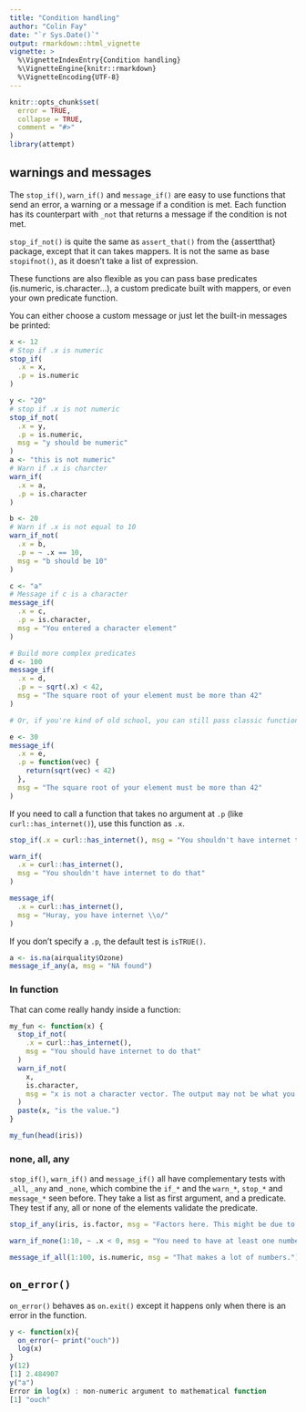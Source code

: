 ```yaml
---
title: "Condition handling"
author: "Colin Fay"
date: "`r Sys.Date()`"
output: rmarkdown::html_vignette
vignette: >
  %\VignetteIndexEntry{Condition handling}
  %\VignetteEngine{knitr::rmarkdown}
  %\VignetteEncoding{UTF-8}
---
```


```r
knitr::opts_chunk$set(
  error = TRUE,
  collapse = TRUE,
  comment = "#>"
)
library(attempt)
```

## warnings and messages

The `stop_if()`, `warn_if()` and `message_if()` are easy to use functions that send an error, a warning or a message if a condition is met. Each function has its counterpart with `_not` that returns a message if the condition is not met.

`stop_if_not()` is quite the same as `assert_that()` from the {assertthat} package, except that it can takes mappers. It is not the same as base `stopifnot()`, as it doesn't take a list of expression.

These functions are also flexible as you can pass base predicates (is.numeric, is.character...), a custom predicate built with mappers, or even your own predicate function.

You can either choose a custom message or just let the built-in messages be printed:

```r
x <- 12
# Stop if .x is numeric
stop_if(
  .x = x,
  .p = is.numeric
)

y <- "20"
# stop if .x is not numeric
stop_if_not(
  .x = y,
  .p = is.numeric,
  msg = "y should be numeric"
)
a <- "this is not numeric"
# Warn if .x is charcter
warn_if(
  .x = a,
  .p = is.character
)

b <- 20
# Warn if .x is not equal to 10
warn_if_not(
  .x = b,
  .p = ~ .x == 10,
  msg = "b should be 10"
)

c <- "a"
# Message if c is a character
message_if(
  .x = c,
  .p = is.character,
  msg = "You entered a character element"
)

# Build more complex predicates
d <- 100
message_if(
  .x = d,
  .p = ~ sqrt(.x) < 42,
  msg = "The square root of your element must be more than 42"
)

# Or, if you're kind of old school, you can still pass classic functions

e <- 30
message_if(
  .x = e,
  .p = function(vec) {
    return(sqrt(vec) < 42)
  },
  msg = "The square root of your element must be more than 42"
)
```

If you need to call a function that takes no argument at `.p` (like `curl::has_internet()`), use this function as `.x`. 

```r
stop_if(.x = curl::has_internet(), msg = "You shouldn't have internet to do that")

warn_if(
  .x = curl::has_internet(),
  msg = "You shouldn't have internet to do that"
)

message_if(
  .x = curl::has_internet(),
  msg = "Huray, you have internet \\o/"
)
```

If you don't specify a `.p`, the default test is `isTRUE()`.

```r
a <- is.na(airquality$Ozone)
message_if_any(a, msg = "NA found")
```

### In function

That can come really handy inside a function: 

```r
my_fun <- function(x) {
  stop_if_not(
    .x = curl::has_internet(),
    msg = "You should have internet to do that"
  )
  warn_if_not(
    x,
    is.character,
    msg = "x is not a character vector. The output may not be what you're expecting."
  )
  paste(x, "is the value.")
}

my_fun(head(iris))
```

### none, all, any

`stop_if()`, `warn_if()` and `message_if()` all have complementary tests with `_all`, `_any` and `_none`, which combine the `if_*` and the `warn_*`, `stop_*` and `message_*` seen before. They take a list as first argument, and a predicate. They test if any, all or none of the elements validate the predicate. 

```r
stop_if_any(iris, is.factor, msg = "Factors here. This might be due to stringsAsFactors.")

warn_if_none(1:10, ~ .x < 0, msg = "You need to have at least one number under zero.")

message_if_all(1:100, is.numeric, msg = "That makes a lot of numbers.")
```

## `on_error()`

`on_error()` behaves as `on.exit()` except it happens only when there is an error in the function. 

``` r
y <- function(x){
  on_error(~ print("ouch"))
  log(x)
}
y(12)
[1] 2.484907
y("a")
Error in log(x) : non-numeric argument to mathematical function
[1] "ouch"
```
